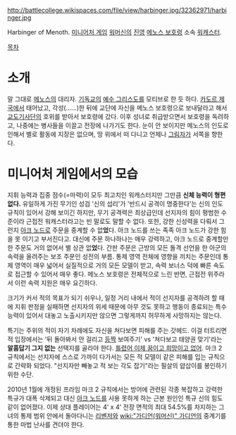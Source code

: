 http://battlecollege.wikispaces.com/file/view/harbinger.jpg/32362971/harbinger.jpg

Harbinger of Menoth. [[미니어처 게임]] [[워머신]]의 [[진영]] [[메노스 보호령]] 소속 [[워캐스터]].

[[목차]]
= 소개 =
말 그대로 [[메노스]]의 대리자. [[기독교]]의 [[예수 그리스도]]를 모티브로 한 듯 하다. [[카도르 제국]]에서 태어났고, 각성(……)한 뒤에 교단에 자신을 메노스 보호령으로 보내달라고 해서 [[교도기사단]]의 호위를 받아서 보호령에 갔다. 이후 성녀로 취급받으면서 보호령을 독려하고, 나중에는 병사들을 이끌고 전장에 나가기도 한다. 눈이 안 보이지만 메노스의 인도로 인해서 별로 활동에 지장은 없으며, 땅 위에서 떠 다니고 언제나 [[그림자]]가 서쪽을 향한다.


= 미니어처 게임에서의 모습 =
지휘 능력과 집중 점수(=마력)이 모두 최고치인 워캐스터지만 그만큼 '''신체 능력이 형편없다.''' 유일하게 가진 무기인 성검 '신의 섭리'가 '반드시 공격이 명중한다'는 신의 인도 규칙이 있어서 강해 보이긴 하지만, 무기 공격력은 최상급인데 선지자의 힘이 평범한 수준이라 근접전 워캐스터라고는 빈 말로도 말할 수 없다. 또한, 강한 신성력을 다뤄서 그런지 [[아크 노드]]로 주문을 중계할 수 없'''었'''다. 아크 노드를 쓰는 족족 아크 노드가 강한 힘을 못 이기고 부서진다고. 대신에 주문 하나하나는 매우 강력하고, 아크 노드로 중계할만한 주문도 거의 없어서 별 상관 없'''었'''다. 간판 주문은 근방의 모든 돌격 선언을 한 아군의 속력을 올려주는 보조 주문인 성전의 부름. 통제 영역 전체에 영향을 끼치는 주문인데 통제 영역이 매우 넓어서 실질적으로 거의 모든 모델이 받고, 속력 보너스 덕에 빠른 속도로 접근할 수 있어서 매우 좋다. 메노스 보호령은 전체적으로 느린 반면, 근접전 위주라서 이런 속력 지원은 매우 요긴하다.

크기가 커서 적의 목표가 되기 쉬우나, 일정 거리 내에서 적이 선지자를 공격하려 할 때에 지휘 판정을 실패하면 선지자의 위세 때문에 아무 것도 못하고 행동이 종료되는 특수 능력이 있어서 대놓고 노출시키지만 않으면 그렇게까지 허무하게 사망하지는 않는다.

특기는 주위의 적이 자기 차례에도 자신을 쳐다보면 피해를 주는 갓헤드. 이걸 터트리면 적 입장에서는 '뒤 돌아봐서 안 걸리고 [[등짝]] 보여주기' vs '쳐다보고 태양권 맞기'라는 '''알흠답기 그지 없는''' 선택지를 골라야 한다. [[틀렸어 이제 꿈이고 희망이고 없어]]. 마크 2 규칙에서는 선지자에 스스로 가까이 다가서는 모든 적 모델이 같은 피해를 입는 규칙으로 간략화 되었다. "선지자만 빼놓고 적 보는 각도 잡기"라는 필살의 얍삽이를 봉인하기 위한 수단.

2010년 1월에 개정된 프라임 마크 2 규칙에서는 방어에 관련된 각종 복잡하고 강력한 특규가 대폭 삭제되고 대신 [[아크 노드]]를 사용 못하게 하는 근본 원인인 특규 신의 힘도 같이 없어졌다. 이제 상대 플레이어는 4' x 4' 전장 면적의 최대 54.5%를 차지하는 그녀의 통제 범위 안에서 돌아다니는 [[리벤저]]와 [[wiki:"가디언(워머신)" 가디언]]의 중계기를 통한 마법 난사를 견뎌야 한다.
